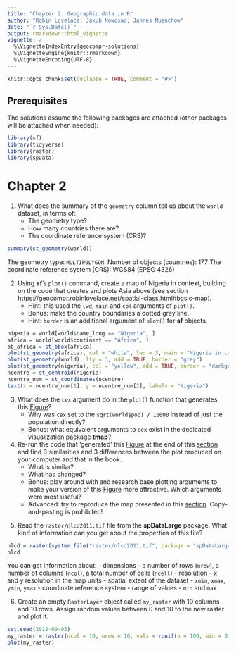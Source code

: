 ```yaml
---
title: "Chapter 2: Geographic data in R"
author: "Robin Lovelace, Jakub Nowosad, Jannes Muenchow"
date: "`r Sys.Date()`"
output: rmarkdown::html_vignette
vignette: >
  %\VignetteIndexEntry{geocompr-solutions}
  %\VignetteEngine{knitr::rmarkdown}
  %\VignetteEncoding{UTF-8}
---
```


```r
knitr::opts_chunk$set(collapse = TRUE, comment = "#>")
```

## Prerequisites {-}

The solutions assume the following packages are attached (other packages will be attached when needed):

```r
library(sf)
library(tidyverse)
library(raster)
library(spData)
```

# Chapter 2

<!-- vector exercises -->
1. What does the summary of the `geometry` column tell us about the `world` dataset, in terms of:
    - The geometry type?
    - How many countries there are?
    - The coordinate reference system (CRS)?
    
```r
summary(st_geometry(world))
```

The geometry type: `MULTIPOLYGON`. 
Number of objects (countries): 177
The coordinate reference system (CRS): WGS84 (EPSG 4326)

2. Using **sf**'s `plot()` command, create a map of Nigeria in context, building on the code that creates and plots Asia above (see section https://geocompr.robinlovelace.net/spatial-class.html#basic-map).
    - Hint: this used the `lwd`, `main` and `col` arguments of `plot()`. 
    - Bonus: make the country boundaries a dotted grey line.
    - Hint: `border` is an additional argument of `plot()` for **sf**  objects.

```r
nigeria = world[world$name_long == "Nigeria", ]
africa = world[world$continent == "Africa", ]
bb_africa = st_bbox(africa)
plot(st_geometry(africa), col = "white", lwd = 3, main = "Nigeria in context", border = "lightgrey")
plot(st_geometry(world), lty = 3, add = TRUE, border = "grey")
plot(st_geometry(nigeria), col = "yellow", add = TRUE, border = "darkgrey")
ncentre = st_centroid(nigeria)
ncentre_num = st_coordinates(ncentre)
text(x = ncentre_num[1], y = ncentre_num[2], labels = "Nigeria")
```

3. What does the `cex` argument do in the `plot()` function that generates this [Figure](https://geocompr.robinlovelace.net/spatial-class.html#fig:contpop)?
    - Why was `cex` set to the `sqrt(world$pop) / 10000` instead of just the population directly?
    - Bonus: what equivalent arguments to `cex` exist in the dedicated visualization package **tmap**?
    
4. Re-run the code that 'generated' this [Figure](https://geocompr.robinlovelace.net/spatial-class.html#fig:contpop) at the end of this [section](https://geocompr.robinlovelace.net/spatial-class.html#base-args) and find 3 similarities and 3 differences between the plot produced on your computer and that in the book.
    - What is similar?
    - What has changed?
    - Bonus: play around with and research base plotting arguments to make your version of this [Figure](https://geocompr.robinlovelace.net/spatial-class.html#fig:contpop) more attractive. Which arguments were most useful?
    - Advanced: try to reproduce the map presented in this [section](https://geocompr.robinlovelace.net/spatial-class.html#base-args). Copy-and-pasting is prohibited!

<!-- raster exercises -->
5. Read the `raster/nlcd2011.tif` file from the **spDataLarge** package. 
What kind of information can you get about the properties of this file?

```r
nlcd = raster(system.file("raster/nlcd2011.tif", package = "spDataLarge"))
nlcd
```

You can get information about:
- dimensions - a number of rows (`nrow`), a number of columns (`ncol`), a total number of cells (`ncell`)
- resolution - x and y resolution in the map units
- spatial extent of the dataset - `xmin`, `xmax`, `ymin`, `ymax`
- coordinate reference system
- range of values - `min` and `max`

6. Create an empty `RasterLayer` object called `my_raster` with 10 columns and 10 rows.
Assign random values between 0 and 10 to the new raster and plot it.

```r
set.seed(2018-09-03)
my_raster = raster(ncol = 10, nrow = 10, vals = runif(n = 100, min = 0, max = 10))
plot(my_raster)
```

<!-- crs exercises -->
<!-- 1. pros and cons of the projection types -->
<!-- 1. what's the difference between vector and raster transformation -->
<!-- units exercises -->
<!-- 1. ?? -->

